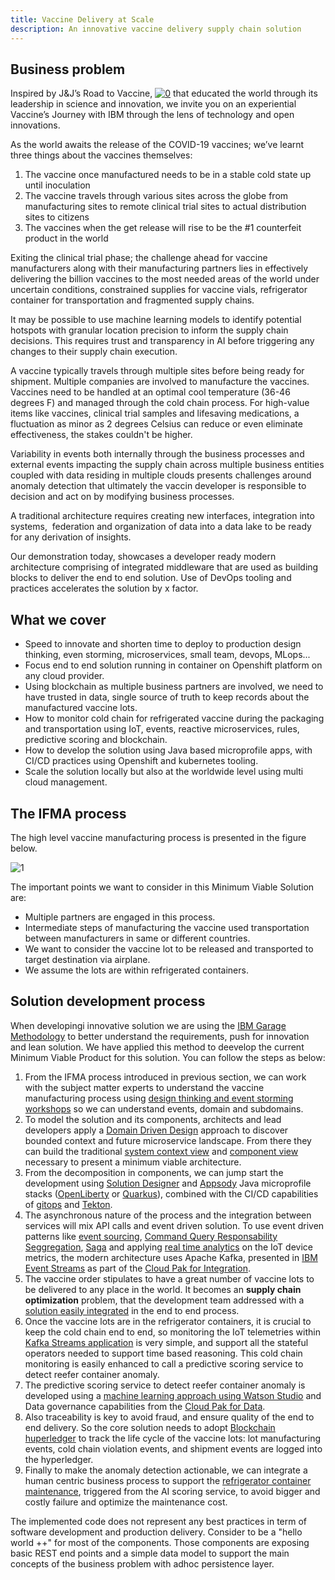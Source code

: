 ```yaml
---
title: Vaccine Delivery at Scale
description: An innovative vaccine delivery supply chain solution
---
```



## Business problem

Inspired by J&J’s Road to Vaccine, [![0](./images/road-to-vaccine.png)](https://www.youtube.com/watch?v=koac13B-DvM) that educated the world through its leadership in science and innovation, we invite you on an experiential Vaccine’s Journey with IBM through the lens of technology and open innovations.

As the world awaits the release of the COVID-19 vaccines; we’ve learnt three things about the vaccines themselves:

1. The vaccine once manufactured needs to be in a stable cold state up until inoculation
2. The vaccine travels through various sites across the globe from manufacturing sites to remote clinical trial sites to actual distribution sites to citizens
3. The vaccines when the get release will rise to be the #1 counterfeit product in the world

Exiting the clinical trial phase; the challenge ahead for vaccine manufacturers along with their manufacturing partners lies in effectively delivering the billion vaccines to the most needed areas of the world under uncertain conditions, constrained supplies for vaccine vials, refrigerator container for transportation and fragmented supply chains. 

It may be possible to use machine learning models to identify potential hotspots with granular location precision to inform the supply chain decisions. This requires trust and transparency in AI before triggering any changes to their supply chain execution. 

A vaccine typically travels through multiple sites before being ready for shipment. Multiple companies are involved to manufacture the vaccines. Vaccines need to be handled at an optimal cool temperature (36-46 degrees F) and managed through the cold chain process. For high-value items like vaccines, clinical trial samples and lifesaving medications,  a fluctuation as minor as 2 degrees Celsius can reduce or even eliminate effectiveness, the stakes couldn't be higher. 

Variability in events both internally through the business processes and external events impacting the supply chain across multiple business entities coupled with data residing in multiple clouds presents challenges around anomaly detection that ultimately the vaccin developer is responsible to decision and act on by modifying business processes.

A traditional architecture requires creating new interfaces, integration into systems,  federation and organization of data into a data lake to be ready for any derivation of insights.

Our demonstration today, showcases a developer ready modern architecture comprising of integrated middleware that are used as building blocks to deliver the end to end solution. Use of DevOps tooling and practices accelerates the solution by x factor.

## What we cover

* Speed to innovate and shorten time to deploy to production
design thinking, even storming, microservices, small team, devops, MLops...
* Focus end to end solution running in container on Openshift platform on any cloud provider.
* Using blockchain as multiple business partners are involved, we need to have trusted in data, single source of truth to keep records about the manufactured vaccine lots.
* How to monitor cold chain for refrigerated vaccine during the packaging and transportation using IoT, events, reactive microservices, rules, predictive scoring and blockchain.
* How to develop the solution using Java based microprofile apps, with CI/CD practices using Openshift and kubernetes tooling.
* Scale the solution locally but also at the worldwide level using multi cloud management.

## The IFMA process

The high level vaccine manufacturing process is presented in the figure below.

![1](./images/ifma-process.png)

The important points we want to consider in this Minimum Viable Solution are:

* Multiple partners are engaged in this process.
* Intermediate steps of manufacturing the vaccine used transportation between manufacturers in same or different countries.
* We want to consider the vaccine lot to be released and transported to target destination via airplane.
* We assume the lots are within refrigerated containers.

## Solution development process

When developingi innovative solution we are using the [IBM Garage Methodology](https://www.ibm.com/garage/method) to better understand the requirements, push for innovation and lean solution. We have applied this method to deevelop the current Minimum Viable Product for this solution. You can follow the steps as below:

1. From the IFMA process introduced in previous section, we can work with the subject matter experts to understand the vaccine manufacturing process using [design thinking and event storming workshops](./design/dtw/) so we can understand events, domain and subdomains. 
1. To model the solution and its components, architects and lead developers apply a [Domain Driven Design](design/ddd/) approach to discover bounded context and future microservice landscape. From there they can build the traditional [system context view](/design/syst-ctx/) and [component view](/design/comp-view/) necessary to present a minimum viable architecture.
1. From the decomposition in components, we can jump start the development using [Solution Designer](design/cp4a-sol-builder/) and [Appsody](https://appsody.dev/) Java microprofile stacks ([OpenLiberty](https://openliberty.io/) or [Quarkus](https://quarkus.io/)), combined with the CI/CD capabilities of [gitops](https://www.weave.works/technologies/gitops/) and [Tekton](https://github.com/tektoncd).
1. The asynchronous nature of the process and the integration between services will mix API calls and event driven solution. To use event driven patterns like [event sourcing](https://ibm-cloud-architecture.github.io/refarch-eda/patterns/event-sourcing/), [Command Query Responsability Seggregation](https://ibm-cloud-architecture.github.io/refarch-eda/patterns/cqrs/), [Saga](https://ibm-cloud-architecture.github.io/refarch-eda/patterns/saga/) and applying [real time analytics](https://ibm-cloud-architecture.github.io/refarch-eda/patterns/realtime-analytics/) on the IoT device metrics, the modern architecture uses Apache Kafka, presented in [IBM Event Streams](https://www.ibm.com/cloud/event-streams) as part of the [Cloud Pak for Integration](https://www.ibm.com/cloud/cloud-pak-for-integration).
1. The vaccine order stipulates to have a great number of vaccine lots to be delivered to any place in the world. It becomes an **supply chain optimization** problem, that the development team addressed with a [solution easily integrated](design/voro/) in the end to end process.
1. Once the vaccine lots are in the refrigerator containers, it is crucial to keep the cold chain end to end, so monitoring the IoT telemetries within [Kafka Streams application](/solution/cold-monitoring/) is very simple, and support all the stateful operators needed to support time based reasoning. This cold chain monitoring is easily enhanced to call a predictive scoring service to detect reefer container anomaly. 
1. The predictive scoring service to detect reefer container anomaly is developed using a [machine learning approach using Watson Studio](/analyze/ws-ml-dev) and Data governance capabilities from the [Cloud Pak for Data](https://www.ibm.com/products/cloud-pak-for-data).
1. Also traceability is key to avoid fraud, and ensure quality of the end to end delivery. So the core solution needs to adopt [Blockchain huperledger](https://www.ibm.com/blockchain) to track the life cycle of the vaccine lots: lot manufacturing events, cold chain violation events, and shipment events are logged into the hyperledger.
1. Finally to make the anomaly detection actionable, we can integrate a human centric business process to support the [refrigerator container maintenance](/solution/bpm/), triggered from the AI scoring service, to avoid bigger and costly failure and optimize the maintenance cost.


<InlineNotification kind="warning">The implemented code does not represent any best practices in term of software development and production delivery. Consider to be a "hello world ++" for most of the components. Those components are exposing basic REST end points and a simple data model to support the main concepts of the business problem with adhoc persistence layer.</InlineNotification>
